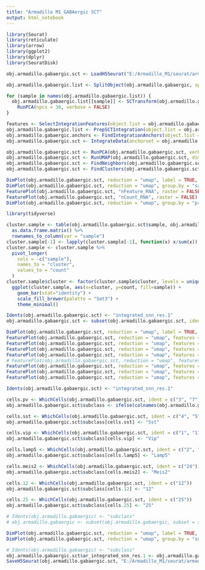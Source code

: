 ```yaml
---
title: "Armadillo M1 GABAergic SCT"
output: html_notebook
---
```


```r

library(Seurat)
library(reticulate)
library(arrow)
library(ggplot2)
library(dplyr)
library(SeuratDisk)

obj.armadillo.gabaergic.sct <- LoadH5Seurat("E:/Armadillo_M1/seurat/armadillo_m1_gabaergic_sct.h5Seurat")

```


```r

obj.armadillo.gabaergic.list <- SplitObject(obj.armadillo.gabaergic, split.by = "sample")

for (sample in names(obj.armadillo.gabaergic.list)) {
  obj.armadillo.gabaergic.list[[sample]] <- SCTransform(obj.armadillo.gabaergic.list[[sample]], vst.flavor = "v2", verbose = FALSE) %>%
    RunPCA(npcs = 30, verbose = FALSE)
}

```


```r

features <- SelectIntegrationFeatures(object.list = obj.armadillo.gabaergic.list, nfeatures = 3000)
obj.armadillo.gabaergic.list <- PrepSCTIntegration(object.list = obj.armadillo.gabaergic.list, anchor.features = features)
obj.armadillo.gabaergic.anchors <- FindIntegrationAnchors(object.list = obj.armadillo.gabaergic.list, normalization.method = "SCT", anchor.features = features)
obj.armadillo.gabaergic.sct <- IntegrateData(anchorset = obj.armadillo.gabaergic.anchors, normalization.method = "SCT") # , features.to.integrate = all.genes

```


```r

obj.armadillo.gabaergic.sct <- RunPCA(obj.armadillo.gabaergic.sct, verbose = FALSE)
obj.armadillo.gabaergic.sct <- RunUMAP(obj.armadillo.gabaergic.sct, dims = 1:30, method = "umap-learn", reduction = "pca")
obj.armadillo.gabaergic.sct <- FindNeighbors(obj.armadillo.gabaergic.sct, reduction = "pca", dims = 1:30)
obj.armadillo.gabaergic.sct <- FindClusters(obj.armadillo.gabaergic.sct, resolution = 1, algorithm = 4, method = "igraph")

```


```r

DimPlot(obj.armadillo.gabaergic.sct, reduction = "umap", label = TRUE, raster = FALSE) + NoLegend() + xlim(-18, 18) + ylim(-18, 18) + coord_equal()
DimPlot(obj.armadillo.gabaergic.sct, reduction = "umap", group.by = "sample", raster = FALSE) + xlim(-18, 18) + ylim(-18, 18) + coord_equal()
FeaturePlot(obj.armadillo.gabaergic.sct, "nFeature_RNA", raster = FALSE) + xlim(-18, 18) + ylim(-18, 18) + coord_equal()
FeaturePlot(obj.armadillo.gabaergic.sct, "nCount_RNA", raster = FALSE) + xlim(-18, 18) + ylim(-18, 18) + coord_equal()
DimPlot(obj.armadillo.gabaergic.sct, reduction = "umap", group.by = "predicted_doublets", raster = FALSE) + xlim(-18, 18) + ylim(-18, 18) + coord_equal()

```


```r

library(tidyverse)

cluster.sample <- table(obj.armadillo.gabaergic.sct$sample, obj.armadillo.gabaergic.sct$integrated_snn_res.1) %>%
  as.data.frame.matrix() %>%
  rownames_to_column(var = "sample")
cluster.sample[-1] <- lapply(cluster.sample[-1], function(x) x/sum(x))
cluster.sample <- cluster.sample %>%
  pivot_longer(
    cols = -c("sample"),
    names_to = "cluster",
    values_to = "count"
  )
cluster.sample$cluster <- factor(cluster.sample$cluster, levels = unique(cluster.sample$cluster))
  ggplot(cluster.sample, aes(x=cluster, y=count, fill=sample)) +
    geom_bar(stat="identity") +
    scale_fill_brewer(palette = "Set3") +
    theme_minimal()

```


```r

Idents(obj.armadillo.gabaergic.sct) <- "integrated_snn_res.1"
obj.armadillo.gabaergic.sct <- subset(obj.armadillo.gabaergic.sct, idents = c("19", "26"), invert = TRUE)

```


```r

DimPlot(obj.armadillo.gabaergic.sct, reduction = "umap", label = TRUE, raster = FALSE) + NoLegend() + xlim(-18, 18) + ylim(-18, 18) + coord_equal()
FeaturePlot(obj.armadillo.gabaergic.sct, reduction = "umap", features = c("Sst"), min.cutoff = 0, max.cutoff = 10) + xlim(-18, 18) + ylim(-18, 18) + coord_equal()
FeaturePlot(obj.armadillo.gabaergic.sct, reduction = "umap", features = c("Pvalb"), min.cutoff = 0, max.cutoff = 10) + xlim(-18, 18) + ylim(-18, 18) + coord_equal()
FeaturePlot(obj.armadillo.gabaergic.sct, reduction = "umap", features = c("Vip"), min.cutoff = 0, max.cutoff = 10) + xlim(-18, 18) + ylim(-18, 18) + coord_equal()
FeaturePlot(obj.armadillo.gabaergic.sct, reduction = "umap", features = c("Lamp5"), min.cutoff = 0, max.cutoff = 10) + xlim(-18, 18) + ylim(-18, 18) + coord_equal()
# FeaturePlot(obj.armadillo.gabaergic.sct, reduction = "umap", features = c("Sncg"), min.cutoff = 0, max.cutoff = 10) + xlim(-18, 18) + ylim(-18, 18) + coord_equal()
FeaturePlot(obj.armadillo.gabaergic.sct, reduction = "umap", features = c("Meis2"), min.cutoff = 0, max.cutoff = 10) + xlim(-18, 18) + ylim(-18, 18) + coord_equal()
FeaturePlot(obj.armadillo.gabaergic.sct, reduction = "umap", features = c("Chodl"), min.cutoff = 0, max.cutoff = 10) + xlim(-18, 18) + ylim(-18, 18) + coord_equal()
FeaturePlot(obj.armadillo.gabaergic.sct, reduction = "umap", features = c("Lhx6"), min.cutoff = 0, max.cutoff = 10) + xlim(-18, 18) + ylim(-18, 18) + coord_equal()

```


```r

Idents(obj.armadillo.gabaergic.sct) <- "integrated_snn_res.1"

cells.pv <- WhichCells(obj.armadillo.gabaergic.sct, ident = c("3", "7", "8", "10", "18", "20"))
obj.armadillo.gabaergic.sct$subclass <- ifelse(colnames(obj.armadillo.gabaergic.sct) %in% cells.pv, "Pvalb", "ambiguous")

cells.sst <- WhichCells(obj.armadillo.gabaergic.sct, ident = c("4", "5", "14", "16", "21", "23"))
obj.armadillo.gabaergic.sct$subclass[cells.sst] <- "Sst"

cells.vip <- WhichCells(obj.armadillo.gabaergic.sct, ident = c("1", "11", "22"))
obj.armadillo.gabaergic.sct$subclass[cells.vip] <- "Vip"

cells.lamp5 <- WhichCells(obj.armadillo.gabaergic.sct, ident = c("2", "6", "9", "13", "15", "17"))
obj.armadillo.gabaergic.sct$subclass[cells.lamp5] <- "Lamp5"

cells.meis2 <- WhichCells(obj.armadillo.gabaergic.sct, ident = c("24"))
obj.armadillo.gabaergic.sct$subclass[cells.meis2] <- "Meis2"

cells.12 <- WhichCells(obj.armadillo.gabaergic.sct, ident = c("12"))
obj.armadillo.gabaergic.sct$subclass[cells.12] <- "12"

cells.25 <- WhichCells(obj.armadillo.gabaergic.sct, ident = c("25"))
obj.armadillo.gabaergic.sct$subclass[cells.25] <- "25"

# Idents(obj.armadillo.gabaergic) <- "subclass"
# obj.armadillo.gabaergic <- subset(obj.armadillo.gabaergic, subset = subclass != "ambiguous")

```


```r

DimPlot(obj.armadillo.gabaergic.sct, reduction = "umap", label = TRUE, raster = FALSE) + NoLegend() + xlim(-18, 18) + ylim(-18, 18) + coord_equal()
DimPlot(obj.armadillo.gabaergic.sct, reduction = "umap", group.by = "subclass", raster = FALSE) + xlim(-18, 18) + ylim(-18, 18) + coord_equal()

```


```r

# Idents(obj.armadillo.gabaergic) <- "subclass"
obj.armadillo.gabaergic.sct$ar_integrated_snn_res.1 <- obj.armadillo.gabaergic.sct$integrated_snn_res.1
SaveH5Seurat(obj.armadillo.gabaergic.sct, "E:/Armadillo_M1/seurat/armadillo_m1_gabaergic_sct.h5seurat", overwrite = TRUE, verbose = TRUE)

```

